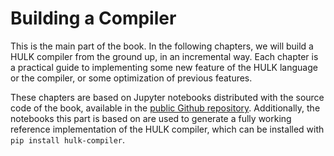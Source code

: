 # Building a Compiler

This is the main part of the book. In the following chapters, we will build a HULK compiler from the ground up, in an incremental way. Each chapter is a practical guide to implementing some new feature of the HULK language or the compiler, or some optimization of previous features.

These chapters are based on Jupyter notebooks distributed with the source code of the book, available in the [public Github repository](https://github.com/matcom/hulk). Additionally, the notebooks this part is based on are used to generate a fully working reference implementation of the HULK compiler, which can be installed with `pip install hulk-compiler`.
